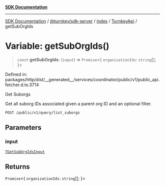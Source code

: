 [**SDK Documentation**](../../../../../../README.mdx)

***

[SDK Documentation](../../../../../../packages.mdx) / [@turnkey/sdk-server](../../../../README.mdx) / [index](../../../README.mdx) / [TurnkeyApi](../README.mdx) / getSubOrgIds

# Variable: getSubOrgIds()

> `const` **getSubOrgIds**: (`input`) => `Promise`\<\{ `organizationIds`: `string`[]; \}\>

Defined in: packages/http/dist/\_\_generated\_\_/services/coordinator/public/v1/public\_api.fetcher.d.ts:3714

Get Suborgs

Get all suborg IDs associated given a parent org ID and an optional filter.

`POST /public/v1/query/list_suborgs`

## Parameters

### input

[`TGetSubOrgIdsInput`](../type-aliases/TGetSubOrgIdsInput.mdx)

## Returns

`Promise`\<\{ `organizationIds`: `string`[]; \}\>
